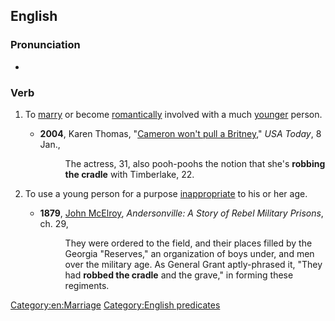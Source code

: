 ==English==

===Pronunciation===
* {{audio|en|En-au-rob the cradle.ogg|Audio (AU)}}

===Verb===
{{head|en|verb}}

# {{lb|en|idiomatic|disapproving}} To [[marry]] or become [[romantically]] involved with a much [[younger]] person.
#* '''2004''', Karen Thomas, "[http://www.usatoday.com/life/people/2004-01-08-cameron-britney_x.htm Cameron won't pull a Britney]," ''USA Today'', 8 Jan.,
#*: The actress, 31, also pooh-poohs the notion that she's '''robbing the cradle''' with Timberlake, 22.
# {{lb|en|idiomatic|disapproving}} To use a young person for a purpose [[inappropriate]] to his or her age.
#* '''1879''', [[w:John_McElroy|John McElroy]], ''Andersonville: A Story of Rebel Military Prisons'', ch. 29,
#*: They were ordered to the field, and their places filled by the Georgia "Reserves," an organization of boys under, and men over the military age. As General Grant aptly-phrased it, "They had '''robbed the cradle''' and the grave," in forming these regiments.

[[Category:en:Marriage]]
[[Category:English predicates]]